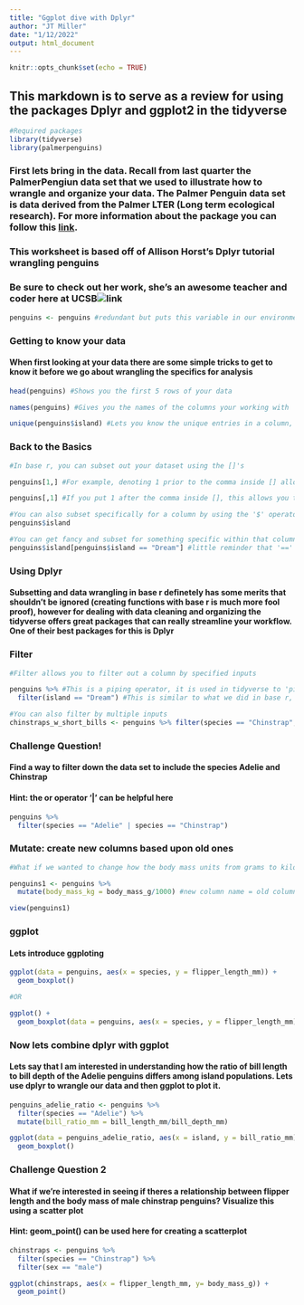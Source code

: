 ```yaml
---
title: "Ggplot dive with Dplyr"
author: "JT Miller"
date: "1/12/2022"
output: html_document
---
```


```r
knitr::opts_chunk$set(echo = TRUE)
```

## This markdown is to serve as a review for using the packages Dplyr and ggplot2 in the tidyverse

```r
#Required packages
library(tidyverse)
library(palmerpenguins)
```
### First lets bring in the data. Recall from last quarter the PalmerPengiun data set that we used to illustrate how to wrangle and organize your data. The Palmer Penguin data set is data derived from the Palmer LTER (Long term ecological research). For more information about the package you can follow this [link](https://pal.lternet.edu/). 
### This worksheet is based off of Allison Horst's Dplyr tutorial wrangling penguins
### Be sure to check out her work, she's an awesome teacher and coder here at UCSB![link](https://allisonhorst.shinyapps.io/dplyr-learnr/)
```r
penguins <- penguins #redundant but puts this variable in our environment
```

### Getting to know your data
#### When first looking at your data there are some simple tricks to get to know it before we go about wrangling the specifics for analysis
```r
head(penguins) #Shows you the first 5 rows of your data

names(penguins) #Gives you the names of the columns your working with

unique(penguins$island) #Lets you know the unique entries in a column, useful for some characterstrings
```

### Back to the Basics
```r
#In base r, you can subset out your dataset using the []'s

penguins[1,] #For example, denoting 1 prior to the comma inside [] allows you to subset for the first row of the data set

penguins[,1] #If you put 1 after the comma inside [], this allows you to subset for the first column of the data set

#You can also subset specifically for a column by using the '$' operator
penguins$island

#You can get fancy and subset for something specific within that column as well
penguins$island[penguins$island == "Dream"] #little reminder that '==' tells r that you want an exact match. 
```
### Using Dplyr
#### Subsetting and data wrangling in base r definetely has some merits that shouldn't be ignored (creating functions with base r is much more fool proof), however for dealing with data cleaning and organizing the tidyverse offers great packages that can really streamline your workflow. One of their best packages for this is Dplyr

### Filter
```r
#Filter allows you to filter out a column by specified inputs

penguins %>% #This is a piping operator, it is used in tidyverse to 'pipe' one line to the next
  filter(island == "Dream") #This is similar to what we did in base r, but is easier to read.

#You can also filter by multiple inputs
chinstraps_w_short_bills <- penguins %>% filter(species == "Chinstrap", bill_length_mm <= 50) #the ',' here is telling the filter() that I want to filter by species AND bill length

```
### Challenge Question!
#### Find a way to filter down the data set to include the species Adelie and Chinstrap
#### Hint: the or operator '|' can be helpful here
```r
penguins %>% 
  filter(species == "Adelie" | species == "Chinstrap")
```

### Mutate: create new columns based upon old ones
```r
#What if we wanted to change how the body mass units from grams to kilograms

penguins1 <- penguins %>% 
  mutate(body_mass_kg = body_mass_g/1000) #new column name = old column

view(penguins1)

```

### ggplot
#### Lets introduce ggploting 
```r
ggplot(data = penguins, aes(x = species, y = flipper_length_mm)) +
  geom_boxplot()

#OR

ggplot() +
  geom_boxplot(data = penguins, aes(x = species, y = flipper_length_mm))
```
### Now lets combine dplyr with ggplot 
#### Lets say that I am interested in understanding how the ratio of bill length to bill depth of the Adelie penguins differs among island populations. Lets use dplyr to wrangle our data and then ggplot to plot it. 
```r
penguins_adelie_ratio <- penguins %>% 
  filter(species == "Adelie") %>% 
  mutate(bill_ratio_mm = bill_length_mm/bill_depth_mm)

ggplot(data = penguins_adelie_ratio, aes(x = island, y = bill_ratio_mm)) +
  geom_boxplot()
```
### Challenge Question 2
#### What if we're interested in seeing if theres a relationship between flipper length and the body mass of male chinstrap penguins? Visualize this using a scatter plot
#### Hint: geom_point() can be used here for creating a scatterplot
```r
chinstraps <- penguins %>% 
  filter(species == "Chinstrap") %>% 
  filter(sex == "male")

ggplot(chinstraps, aes(x = flipper_length_mm, y= body_mass_g)) +
  geom_point() 
```



